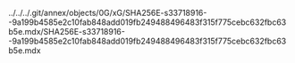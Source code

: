 ../../../.git/annex/objects/0G/xG/SHA256E-s33718916--9a199b4585e2c10fab848add019fb249488496483f315f775cebc632fbc63b5e.mdx/SHA256E-s33718916--9a199b4585e2c10fab848add019fb249488496483f315f775cebc632fbc63b5e.mdx